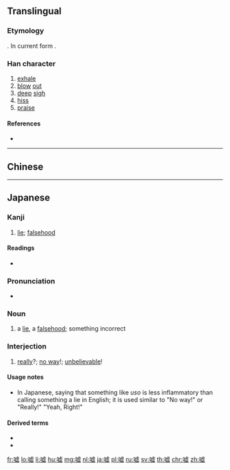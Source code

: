 {{also|噓}}
==Translingual==

===Etymology===
{{Han simp|噓|f=虛|t=虚}}. In current form {{Han compound|口|t1=mouth|虚}}.

===Han character===
{{Han char|rn=30|rad=口|as=11|sn=14|four=|canj=RYPC|ids=⿰口虚}}

# [[exhale]]
# [[blow]] [[out]]
# [[deep]] [[sigh]]
# [[hiss]]
# [[praise]]

====References====
* {{Han ref|kx=0206.100|hdz=10675.120|uh=5618|ud=22040}}

----

==Chinese==
{{zh-see|噓}}

----

==Japanese==

===Kanji===
{{ja-kanji|rs=口11}}

# [[lie]]; [[falsehood]]

====Readings====
* {{ja-readings|goon=[[こ]] (ko)|kanon=[[きょ]] (kyo)|kun=[[うそ]] (uso), [[はく]] (haku), [[ふく]] (fuku)}}

===Pronunciation===
{{ja-kanjitab|yomi=k|うそ}}
{{ja-pron|acc=a|y=k|うそ}}
* {{homophone|lang=ja|sort=うそ|鷽|獺}}

===Noun===
{{ja-noun|うそ}}

# a [[lie]], a [[falsehood]]; something incorrect

===Interjection===
{{ja-pos|interjection|うそ}}

# {{lb|ja|slang|sort=うそ}} [[really]]?; [[no way]]!; [[unbelievable]]!

====Usage notes====
* In Japanese, saying that something like ''uso'' is less inflammatory than calling something a lie in English; it is used similar to "No way!" or "Really!" "Yeah, Right!"

====Derived terms====
* {{ja-r|嘘つき|うそつき|gloss=a [[liar]]}}
* {{ja-r|大%嘘|おお%うそ|gloss=a big [[lie]]}}

[[fr:嘘]]
[[lo:嘘]]
[[li:嘘]]
[[hu:嘘]]
[[mg:嘘]]
[[nl:嘘]]
[[ja:嘘]]
[[pl:嘘]]
[[ru:嘘]]
[[sv:嘘]]
[[th:嘘]]
[[chr:嘘]]
[[zh:嘘]]